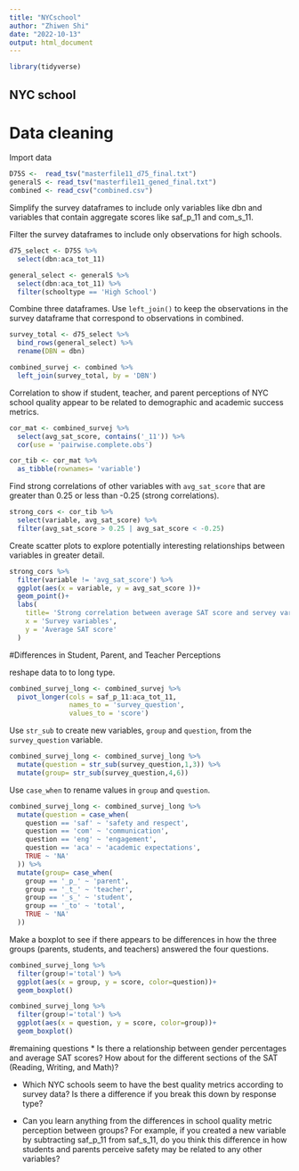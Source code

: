 ```yaml
---
title: "NYCschool"
author: "Zhiwen Shi"
date: "2022-10-13"
output: html_document
---
```


```r
library(tidyverse)
```

## NYC school

# Data cleaning

Import data

```r
D75S <-  read_tsv("masterfile11_d75_final.txt")
generalS <- read_tsv("masterfile11_gened_final.txt")
combined <- read_csv("combined.csv")
```


Simplify the survey dataframes to include only variables like dbn and variables that contain aggregate scores like saf_p_11 and com_s_11. 

Filter the survey dataframes to include only observations for high schools.

```r
d75_select <- D75S %>% 
  select(dbn:aca_tot_11)

general_select <- generalS %>% 
  select(dbn:aca_tot_11) %>% 
  filter(schooltype == 'High School')
```

Combine three dataframes.
Use `left_join()` to keep the observations in the survey dataframe that correspond to observations in combined.

```r
survey_total <- d75_select %>% 
  bind_rows(general_select) %>% 
  rename(DBN = dbn)

combined_survej <- combined %>% 
  left_join(survey_total, by = 'DBN')
```

Correlation to show if student, teacher, and parent perceptions of NYC school quality appear to be related to demographic and academic success metrics.

```r
cor_mat <- combined_survej %>% 
  select(avg_sat_score, contains('_11')) %>% 
  cor(use = 'pairwise.complete.obs')

cor_tib <- cor_mat %>% 
  as_tibble(rownames= 'variable')
```

Find strong correlations of other variables with `avg_sat_score` that are greater than 0.25 or less than -0.25 (strong correlations).

```r
strong_cors <- cor_tib %>%
  select(variable, avg_sat_score) %>%
  filter(avg_sat_score > 0.25 | avg_sat_score < -0.25)  
```

Create scatter plots to explore potentially interesting relationships between variables in greater detail. 

```r
strong_cors %>% 
  filter(variable != 'avg_sat_score') %>% 
  ggplot(aes(x = variable, y = avg_sat_score ))+
  geom_point()+
  labs(
    title= 'Strong correlation between average SAT score and servey varibles',
    x = 'Survey variables',
    y = 'Average SAT score'
  )
```

#Differences in Student, Parent, and Teacher Perceptions

reshape data to to long type.

```r
combined_survej_long <- combined_survej %>% 
  pivot_longer(cols = saf_p_11:aca_tot_11,
               names_to = 'survey_question',
               values_to = 'score')
```

Use `str_sub` to create new variables, `group` and `question`, from the `survey_question` variable.

```r
combined_survej_long <- combined_survej_long %>% 
  mutate(question = str_sub(survey_question,1,3)) %>% 
  mutate(group= str_sub(survey_question,4,6))
```

Use `case_when` to rename values in `group` and `question`.

```r
combined_survej_long <- combined_survej_long %>% 
  mutate(question = case_when(
    question == 'saf' ~ 'safety and respect',
    question == 'com' ~ 'communication',
    question == 'eng' ~ 'engagement',
    question == 'aca' ~ 'academic expectations',
    TRUE ~ 'NA'
  )) %>% 
  mutate(group= case_when(
    group == '_p_' ~ 'parent',
    group == '_t_' ~ 'teacher',
    group == '_s_' ~ 'student',
    group == '_to' ~ 'total',
    TRUE ~ 'NA'
  ))
```

Make a boxplot to see if there appears to be differences in how the three groups (parents, students, and teachers) answered the four questions. 

```r
combined_survej_long %>% 
  filter(group!='total') %>% 
  ggplot(aes(x = group, y = score, color=question))+
  geom_boxplot()


```

```r
combined_survej_long %>% 
  filter(group!='total') %>% 
  ggplot(aes(x = question, y = score, color=group))+
  geom_boxplot()
```

#remaining questions
* Is there a relationship between gender percentages and average SAT scores? How about for the different sections of the SAT (Reading, Writing, and Math)?

* Which NYC schools seem to have the best quality metrics according to survey data? Is there a difference if you break this down by response type?

* Can you learn anything from the differences in school quality metric perception between groups? For example, if you created a new variable by subtracting saf_p_11 from saf_s_11, do you think this difference in how students and parents perceive safety may be related to any other variables?
